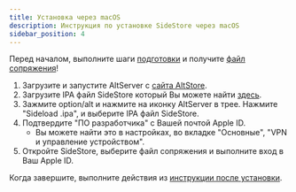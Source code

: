 ```yaml
---
title: Установка через macOS
description: Инструкция по установке SideStore через macOS
sidebar_position: 4
---
```


Перед началом, выполните шаги [подготовки](prerequisites) и получите [файл сопряжения](pairing-file)!

1. Загрузите и запустите AltServer с [сайта AltStore](https://AltStore.io).
2. Загрузите IPA файл SideStore который Вы можете найти [здесь](https://github.com/sidestore/sidestore/releases/latest/download/sidestore.ipa).
3. Зажмите option/alt и нажмите на иконку AltServer в трее. Нажмите "Sideload .ipa", и выберите IPA файл SideStore.
4. Подтвердите "ПО разработчика" с Вашей почтой Apple ID.
    * Вы можете найти это в настройках, во вкладке "Основные", "VPN и управление устройством".
5. Откройте SideStore, выберите файл сопряжения и выполните вход в Ваш Apple ID.

Когда завершите, выполните действия из [инструкции после установки](post-install).

